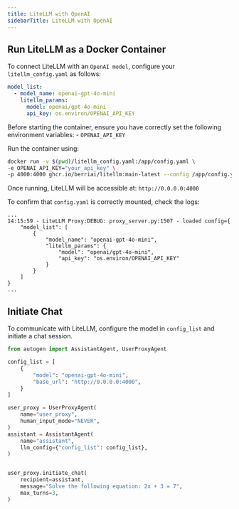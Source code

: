 ```yaml
---
title: LiteLLM with OpenAI
sidebarTitle: LiteLLM with OpenAI
---
```


## Run LiteLLM as a Docker Container

To connect LiteLLM with an `OpenAI model`, configure your `litellm_config.yaml` as follows:

```yaml
model_list:
  - model_name: openai-gpt-4o-mini
    litellm_params:
      model: openai/gpt-4o-mini
      api_key: os.environ/OPENAI_API_KEY

```

Before starting the container, ensure you have correctly set the following environment variables:
    - `OPENAI_API_KEY`

Run the container using:
```bash
docker run -v $(pwd)/litellm_config.yaml:/app/config.yaml \
-e OPENAI_API_KEY="your_api_key" \
-p 4000:4000 ghcr.io/berriai/litellm:main-latest --config /app/config.yaml --detailed_debug
```

Once running, LiteLLM will be accessible at: `http://0.0.0.0:4000`


To confirm that `config.yaml` is correctly mounted, check the logs:

```console
...
14:15:59 - LiteLLM Proxy:DEBUG: proxy_server.py:1507 - loaded config={
    "model_list": [
        {
            "model_name": "openai-gpt-4o-mini",
            "litellm_params": {
                "model": "openai/gpt-4o-mini",
                "api_key": "os.environ/OPENAI_API_KEY"
            }
        }
    ]
}
...
```

## Initiate Chat
To communicate with LiteLLM, configure the model in `config_list` and initiate a chat session.

```python
from autogen import AssistantAgent, UserProxyAgent

config_list = [
    {
        "model": "openai-gpt-4o-mini",
        "base_url": "http://0.0.0.0:4000",
    }
]

user_proxy = UserProxyAgent(
    name="user_proxy",
    human_input_mode="NEVER",
)
assistant = AssistantAgent(
    name="assistant",
    llm_config={"config_list": config_list},
)


user_proxy.initiate_chat(
    recipient=assistant,
    message="Solve the following equation: 2x + 3 = 7",
    max_turns=3,
)
```
